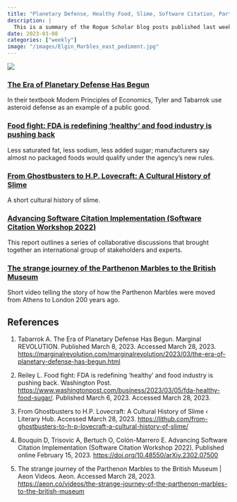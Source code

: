 ```yaml
---
title: "Planetary Defense, Healthy Food, Slime, Software Citation, Parthenon Marbles"
description: |
  This is a summary of the Rogue Scholar blog posts published last week. Find out more (including search for other posts) via Rogue Scholar.
date: 2023-03-08
categories: ["weekly"]
image: "/images/Elgin_Marbles_east_pediment.jpg"
---
```


![](/images/Elgin_Marbles_east_pediment.jpg)

### [The Era of Planetary Defense Has Begun](https://marginalrevolution.com/marginalrevolution/2023/03/the-era-of-planetary-defense-has-begun.html)
In their textbook Modern Principles of Economics, Tyler and Tabarrok use asteroid defense as an example of a public good.

### [Food fight: FDA is redefining ‘healthy’ and food industry is pushing back](https://www.washingtonpost.com/business/2023/03/05/fda-healthy-food-sugar/)
Less saturated fat, less sodium, less added sugar; manufacturers say almost no packaged foods would qualify under the agency’s new rules.

### [From Ghostbusters to H.P. Lovecraft: A Cultural History of Slime](https://lithub.com/from-ghostbusters-to-h-p-lovecraft-a-cultural-history-of-slime/)
A short cultural history of slime.

### [Advancing Software Citation Implementation (Software Citation Workshop 2022)](https://doi.org/10.48550/arXiv.2302.07500)
This report outlines a series of collaborative discussions that brought together an international group of stakeholders and experts.

### [The strange journey of the Parthenon Marbles to the British Museum](https://aeon.co/videos/the-strange-journey-of-the-parthenon-marbles-to-the-british-museum)
Short video telling the story of how the Parthenon Marbles were moved from Athens to London 200 years ago.

## References

1. Tabarrok A. The Era of Planetary Defense Has Begun. Marginal REVOLUTION. Published March 8, 2023. Accessed March 28, 2023. <https://marginalrevolution.com/marginalrevolution/2023/03/the-era-of-planetary-defense-has-begun.html>

1. Reiley L. Food fight: FDA is redefining ‘healthy’ and food industry is pushing back. Washington Post. <https://www.washingtonpost.com/business/2023/03/05/fda-healthy-food-sugar/>. Published March 6, 2023. Accessed March 28, 2023.

1. From Ghostbusters to H.P. Lovecraft: A Cultural History of Slime ‹ Literary Hub. Accessed March 28, 2023. <https://lithub.com/from-ghostbusters-to-h-p-lovecraft-a-cultural-history-of-slime/>

1. Bouquin D, Trisovic A, Bertuch O, Colón-Marrero E. Advancing Software Citation Implementation (Software Citation Workshop 2022). Published online February 15, 2023. <https://doi.org/10.48550/arXiv.2302.07500>

1. The strange journey of the Parthenon Marbles to the British Museum | Aeon Videos. Aeon. Accessed March 28, 2023. <https://aeon.co/videos/the-strange-journey-of-the-parthenon-marbles-to-the-british-museum>
